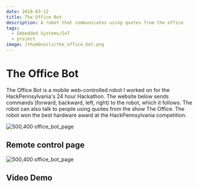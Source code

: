 ```yaml
---
date: 2018-03-12
title: The Office Bot
description: A robot that communicates using quotes from the office
tags:
  - Embedded Systems/IoT
  - project
image: /thumbnails/the_office_bot.png
---
```


# The Office Bot

The Office Bot is a mobile web-controlled robot I worked on for the HackPennsylvania's 24 hour Hackathon. The website below sends commands (forward, backward, left, right) to the robot, which it follows. The robot can also talk to people using quotes from the show The Office. The robot won the best hardware award at the HackPennsylvania competition.

![500,400 office_bot_page](./office_bot.png)

## Remote control page

![500,400 office_bot_page](./page_control.png)

## Video Demo

<YouTube videoId="_9rsyoW6yUo" title="The Office Bot" />
